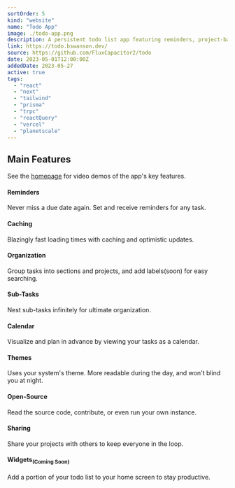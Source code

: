 ```yaml
---
sortOrder: 5
kind: "website"
name: "Todo App"
image: ./todo-app.png
description: A persistent todo list app featuring reminders, project-based organization, infinite sub-tasks, and multiple layouts.
link: https://todo.bswanson.dev/
source: https://github.com/FluxCapacitor2/todo
date: 2023-05-01T12:00:00Z
addedDate: 2023-05-27
active: true
tags:
  - "react"
  - "next"
  - "tailwind"
  - "prisma"
  - "trpc"
  - "reactQuery"
  - "vercel"
  - "planetscale"
---
```


## Main Features

See the [homepage](https://todo.bswanson.dev/) for video demos of the app's key features.

#### Reminders

Never miss a due date again. Set and receive reminders for any task.

#### Caching

Blazingly fast loading times with caching and optimistic updates.

#### Organization

Group tasks into sections and projects, and add labels(soon) for easy searching.

#### Sub-Tasks

Nest sub-tasks infinitely for ultimate organization.

#### Calendar

Visualize and plan in advance by viewing your tasks as a calendar.

#### Themes

Uses your system's theme. More readable during the day, and won't blind you at night.

#### Open-Source

Read the source code, contribute, or even run your own instance.

#### Sharing

Share your projects with others to keep everyone in the loop.

#### Widgets<sub>(Coming Soon)</sub>

Add a portion of your todo list to your home screen to stay productive.
